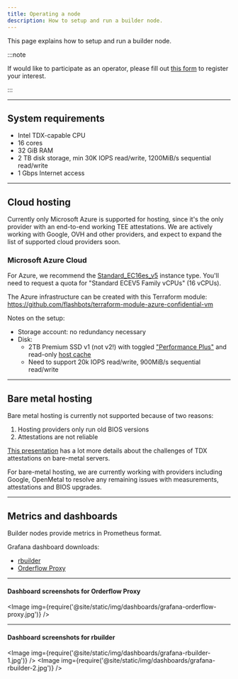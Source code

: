 ```yaml
---
title: Operating a node
description: How to setup and run a builder node.
---
```



This page explains how to setup and run a builder node.

:::note

If would like to participate as an operator, please fill out [this form](https://www.notion.so/flashbots/1356b4a0d8768094a07be796f7615b30) to register your interest.

:::

<hr class="clean" />

## System requirements

- Intel TDX-capable CPU
- 16 cores
- 32 GiB RAM
- 2 TB disk storage, min 30K IOPS read/write, 1200MiB/s sequential read/write
- 1 Gbps Internet access

<hr class="clean" />

## Cloud hosting

Currently only Microsoft Azure is supported for hosting, since it's the only provider with an end-to-end working TEE attestations.
We are actively working with Google, OVH and other providers, and expect to expand the list of supported cloud providers soon.

### Microsoft Azure Cloud

For Azure, we recommend the [Standard_EC16es_v5](https://learn.microsoft.com/en-us/azure/virtual-machines/ecesv5-ecedsv5-series#ecesv5-series) instance type. You'll need to request a quota for "Standard ECEV5 Family vCPUs" (16 vCPUs).

The Azure infrastructure can be created with this Terraform module: https://github.com/flashbots/terraform-module-azure-confidential-vm

Notes on the setup:
- Storage account: no redundancy necessary
- Disk:
  - 2TB Premium SSD v1 (not v2!) with toggled ["Performance Plus"](https://learn.microsoft.com/en-us/azure/virtual-machines/disks-enable-performance?tabs=azure-cli#enable-performance-plus) and read-only [host cache](https://learn.microsoft.com/en-us/azure/virtual-machines/disks-performance#virtual-machine-uncached-vs-cached-limits)
  - Need to support 20k IOPS read/write, 900MiB/s sequential read/write

<hr class="clean" />

## Bare metal hosting

Bare metal hosting is currently not supported because of two reasons:

1. Hosting providers only run old BIOS versions
2. Attestations are not reliable

[This presentation](https://docs.google.com/presentation/d/1OfT9R9JwRvIhtiNlDzktcj3_flhIOmQ-ZoiwqGp46rs/edit#slide=id.p18) has a lot more details about the challenges of TDX attestations
on bare-metal servers.

For bare-metal hosting, we are currently working with providers including Google, OpenMetal to resolve any remaining issues with measurements, attestations and BIOS upgrades.

<hr class="clean" />

## Metrics and dashboards

Builder nodes provide metrics in Prometheus format.

Grafana dashboard downloads:

- [rbuilder](@site/static/assets/grafana-rbuilder-dashboard.json)
- [Orderflow Proxy](@site/static/assets/grafana-orderflow-proxy-receiver-dashboard.json)

---

#### Dashboard screenshots for Orderflow Proxy

<Image img={require('@site/static/img/dashboards/grafana-orderflow-proxy.jpg')} />

---

#### Dashboard screenshots for rbuilder

<Image img={require('@site/static/img/dashboards/grafana-rbuilder-1.jpg')} />
<Image img={require('@site/static/img/dashboards/grafana-rbuilder-2.jpg')} />
